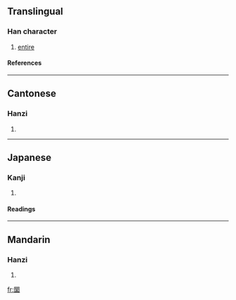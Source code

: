 ==Translingual==
===Han character===
{{Han char|rn=31|rad=囗|as=23|sn=26|four=6090<sub>4</sub>|canj=田女火木 (WVFD)}}
# [[entire]]
====References====
{{Han ref|kx=0221.191|dkj=04866|dj=0453.220|hdz=10727.160|uh=571E|ud=22302|bh=F96B|bd=63851}}
----
==Cantonese==
===Hanzi===
{{yue-hanzi|jyut=|y=lyun4}}
# {{defn|Cantonese}}
----
==Japanese==
===Kanji===
{{ja-kanji|grade=|rs=囗23}}
# {{defn|Japanese}} 
====Readings====
{{ja-readings|on=[[らん]] (ran)|kun=}}
----
==Mandarin==
===Hanzi===
{{cmn-hanzi|pin=[[luán]] (luan2)|wg=luan<sup>2</sup>}}
# {{defn|Mandarin}}

[[fr:圞]]